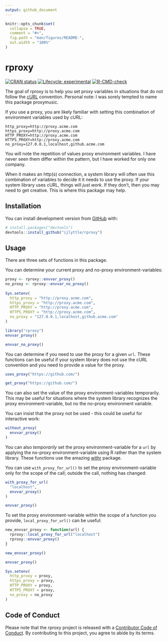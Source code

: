```yaml
---
output: github_document
---
```


<!-- README.md is generated from README.Rmd. Please edit that file -->

```r
knitr::opts_chunk$set(
  collapse = TRUE,
  comment = "#>",
  fig.path = "man/figures/README-",
  out.width = "100%"
)
```

# rproxy

<!-- badges: start -->

[![CRAN status](https://www.r-pkg.org/badges/version/rproxy)](https://CRAN.R-project.org/package=rproxy) [![Lifecycle: experimental](https://img.shields.io/badge/lifecycle-experimental-orange.svg)](https://www.tidyverse.org/lifecycle/#experimental) [![R-CMD-check](https://github.com/ijlyttle/rproxy/workflows/R-CMD-check/badge.svg)](https://github.com/ijlyttle/rproxy/actions)

<!-- badges: end -->

The goal of rproxy is to help you set proxy variables in situations that do not follow the [cURL](https://curl.se/) convention. Personal note: I was sorely tempted to name this package proxymusic.

If you use a proxy, you are likely familiar with setting this combination of environment variables used by cURL:

    http_proxy=http://proxy.acme.com
    https_proxy=http://proxy.acme.com
    HTTP_PROXY=http://proxy.acme.com
    HTTPS_PROXY=http://proxy.acme.com
    no_proxy=127.0.0.1,localhost,github.acme.com

You will note the repetition of values proxy environment variables. I have never seen them differ within the pattern, but I have worked for only one company.

When it makes an http(s) connection, a system library will often use this combination of variables to decide it it needs to use the proxy. If your system library uses cURL, things will *just work*. If they don't, then you may need to get creative. This is where this package may help.

## Installation

You can install development version from [GitHub](https://github.com/) with:

``` r
# install.packages("devtools")
devtools::install_github("ijlyttle/rproxy")
```

## Usage

There are three sets of functions in this package.

You can determine your current proxy and no-proxy environment-variables:

```r
proxy <- rproxy::envvar_proxy()
no_proxy <- rproxy::envvar_no_proxy()
  
Sys.setenv(
  http_proxy = "http://proxy.acme.com",
  https_proxy = "http://proxy.acme.com",
  HTTP_PROXY = "http://proxy.acme.com",
  HTTPS_PROXY = "http://proxy.acme.com",
  no_proxy = "127.0.0.1,localhost,github.acme.com"  
)
```

```r
library("rproxy")
envvar_proxy()
```

```r
envvar_no_proxy()
```

You can determine if you need to use the proxy for a given `url`. These functions can be useful if your system library does not use the cURL convention and you need to provide a value for the proxy.

```r
uses_proxy("https://github.com/")
```

```r
get_proxy("https://github.com/")
```

You can also set the value of the proxy environment-variables temporarily. This may be useful for situations where the system library recognizes the proxy environment-variable, but no the no-proxy environment variable.

You can insist that the proxy not be used - this could be useful for interactive work:

```r
without_proxy(
  envvar_proxy() 
)
```

You can also *temporarily* set the proxy environment-variable for a `url` by applying the no-proxy environment-variable using R rather than the system library. These functions use the amazing [withr](https://withr.r-lib.org/)
package.

You can use `with_proxy_for_url()` to set the proxy environment-variable only for the scope of the call; outside the call, nothing has changed:

```r
with_proxy_for_url(
  "localhost",
  envvar_proxy() 
)
```

```r
envvar_proxy() 
```

To set the proxy environment-variable within the scope of a function you provide, `local_proxy_for_url()` can be useful:

```r
new_envvar_proxy <- function(url) {
  rproxy::local_proxy_for_url("localhost")
  rproxy::envvar_proxy()
}

new_envvar_proxy()
```

```r
envvar_proxy() 
```

```r
Sys.setenv(
  http_proxy = proxy,
  https_proxy = proxy,
  HTTP_PROXY = proxy,
  HTTPS_PROXY = proxy,
  no_proxy = no_proxy 
)
```

## Code of Conduct

Please note that the rproxy project is released with a [Contributor Code of Conduct](https://contributor-covenant.org/version/2/0/CODE_OF_CONDUCT.html). By contributing to this project, you agree to abide by its terms.
